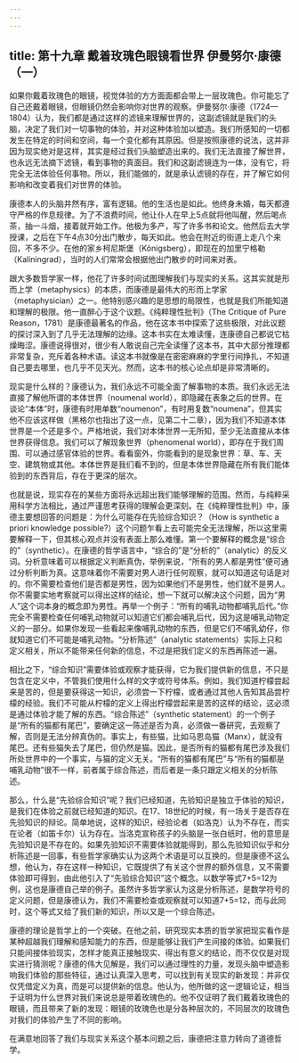 ```yaml
---
---
---
```

title: 第十九章 戴着玫瑰色眼镜看世界 伊曼努尔·康德（一）
---




如果你戴着玫瑰色的眼镜，视觉体验的方方面面都会带上一层玫瑰色。你可能忘了自己还戴着眼镜，但眼镜仍然会影响你对世界的观察。伊曼努尔·康德（1724—1804）认为，我们都是通过这样的滤镜来理解世界的，这副滤镜就是我们的头脑，决定了我们对一切事物的体验，并对这种体验加以塑造。我们所感知的一切都发生在特定的时间和空间，每一个变化都有其原因。但是按照康德的说法，这并非因为现实绝对是这样，其实是经过我们头脑塑造出来的。我们无法直接了解世界，也永远无法摘下滤镜，看到事物的真面目。我们和这副滤镜连为一体，没有它，将完全无法体验任何事物。所以，我们能做的，就是承认滤镜的存在，并了解它如何影响和改变着我们对世界的体验。

康德本人的头脑井然有序，富有逻辑。他的生活也是如此。他终身未婚，每天都遵守严格的作息规律。为了不浪费时间，他让仆人在早上5点就将他叫醒，然后喝点茶，抽一斗烟，接着就开始工作。他极为多产，写了许多书和论文。他然后去大学授课，之后在下午4点30分出门散步，每天如此。他会在附近的街道上走八个来回，不多不少。在他的家乡柯尼斯堡（Königsberg），即现在的加里宁格勒（Kaliningrad），当时的人们常常会根据他出门散步的时间来对表。

跟大多数哲学家一样，他花了许多时间试图理解我们与现实的关系。这其实就是形而上学（metaphysics）的本质，而康德是最伟大的形而上学家（metaphysician）之一。他特别感兴趣的是思想的局限性，也就是我们所能知道和理解的极限。他一直醉心于这个议题。《纯粹理性批判》（The Critique of Pure Reason，1781）是康德最著名的作品，他在这本书中探索了这些极限，对此议题的探讨深入到了几乎无法理解的边缘。这本书实在太难读懂，连康德自己都说它枯燥晦涩。康德说得很对，很少有人敢说自己完全读懂了这本书，其中大部分推理都非常复杂，充斥着各种术语。读这本书就像是在密密麻麻的字里行间挣扎，不知道自己要去哪里，也几乎不见天光。然而，这本书的核心论点却是非常清晰的。

现实是什么样的？康德认为，我们永远不可能全面了解事物的本质。我们永远无法直接了解他所谓的本体世界（noumenal world），即隐藏在表象之后的世界。在谈论“本体”时，康德有时用单数“noumenon”，有时用复数“noumena”，但其实他不应该这样做（黑格尔也指出了这一点，见第二十二章），因为我们不知道本体世界是一个还是多个。严格地说，我们对本体世界一无所知，至少无法直接从本体世界获得信息。我们可以了解现象世界（phenomenal world），即存在于我们周围、可以通过感官体验的世界。看看窗外，你能看到的是现象世界：草、车、天空、建筑物或其他。本体世界是我们看不到的，但是本体世界隐藏在所有我们能体验到的东西背后，存在于更深的层次。

也就是说，现实存在的某些方面将永远超出我们能够理解的范围。然而，与纯粹采用科学方法相比，通过严谨思考获得的理解会更深刻。在《纯粹理性批判》中，康德主要想回答的问题是：为什么可能存在先验综合知识？（How is synthetic a priori knowledge possible?）这个问题乍看上去可能完全无法理解，所以这里需要解释一下，但其核心观点并没有表面上那么难懂。第一个要解释的概念是“综合的”（synthetic）。在康德的哲学语言中，“综合的”是“分析的”（analytic）的反义词。分析意味着可以根据定义判断真伪，举例来说，“所有的男人都是男性”便可通过分析判断为真。这意味着你不需要对男人进行任何观察，就可以知道这句话是对的。你不需要检查他们是否都是男性，因为如果他们不是男性，他们就不是男人。你不需要实地考察就可以得出这样的结论，想一下就可以解决这个问题，因为“男人”这个词本身的概念即为男性。再举一个例子：“所有的哺乳动物都哺乳后代。”你完全不需要检查任何哺乳动物就可以知道它们都会哺乳后代，因为这是哺乳动物定义的一部分。如果你发现一些看起来像哺乳动物的东西，但是它们不哺乳幼仔，你就知道它们不可能是哺乳动物。“分析陈述”（analytic statements）实际上只和定义相关，所以不能带来任何新的信息，不过是把我们定义的东西再陈述一遍。

相比之下，“综合知识”需要体验或观察才能获得，它为我们提供新的信息，不只是包含在定义中，不管我们使用什么样的文字或符号体系。例如，我们知道柠檬尝起来是苦的，但是要获得这一知识，必须尝一下柠檬，或者通过其他人告知其品尝柠檬的经验。我们不可能从柠檬的定义上得出柠檬尝起来是苦的这样的结论，这必须是通过体验才能了解的东西。“综合陈述”（synthetic statement）的一个例子是“所有的猫都有尾巴”，要确定这一陈述是否为真，必须做一番研究，去观察了解，否则是无法分辨真伪的。事实上，有些猫，比如马恩岛猫（Manx），就没有尾巴。还有些猫失去了尾巴，但仍然是猫。因此，是否所有的猫都有尾巴涉及我们所处世界中的一个事实，与猫的定义无关。“所有的猫都有尾巴”与“所有的猫都是哺乳动物”很不一样，前者属于综合陈述，而后者是一条只跟定义相关的分析陈述。

那么，什么是“先验综合知识”呢？我们已经知道，先验知识是独立于体验的知识，是我们在体验之前就已经知道的知识。在17、18世纪的时候，有一场关于是否存在先验知识的辩论。简单地说，这样的知识，经验论者（如洛克）认为不存在，而实在论者（如笛卡尔）认为存在。当洛克宣称孩子的头脑是一张白纸时，他的意思是先验知识是不存在的。如果先验知识不需要体验就能得到，那么先验知识似乎和分析陈述是一回事，有些哲学家确实认为这两个术语是可以互换的。但是康德不这么想，他认为，存在这样一种知识，它既提供了有关这个世界的额外信息，又不需要体验即可得到，由此他引入了“先验综合知识”这个概念。以数学等式7+5=12为例，这也是康德自己举的例子。虽然许多哲学家认为这是分析陈述，是数学符号的定义问题，但是康德认为，我们不需要检查或观察就可以知道7+5=12，而与此同时，这个等式又给了我们新的知识，所以又是一个综合陈述。

康德的理论是哲学上的一个突破。在他之前，研究现实本质的哲学家把现实看作是某种超越我们理解和感知能力的东西，但是能够让我们产生间接的体验。如果我们只能间接体验现实，怎样才能真正接触现实、得出有意义的结论，而不仅仅是对现实进行猜测呢？康德的伟大见解是，我们可以通过理性的力量，发现头脑中塑造影响我们体验的那些特征，通过认真深入思考，可以找到有关现实的新发现：并非仅仅凭借定义为真，而是可以提供新的信息。他认为，他所做的这一逻辑论证，相当于证明为什么世界对我们来说总是带着玫瑰色的。他不仅证明了我们戴着玫瑰色的眼镜，而且带来了新的发现：眼镜的玫瑰色也是分各种层次的，不同层次的玫瑰色对我们的体验产生了不同的影响。

在满意地回答了我们与现实关系这个基本问题之后，康德把注意力转向了道德哲学。